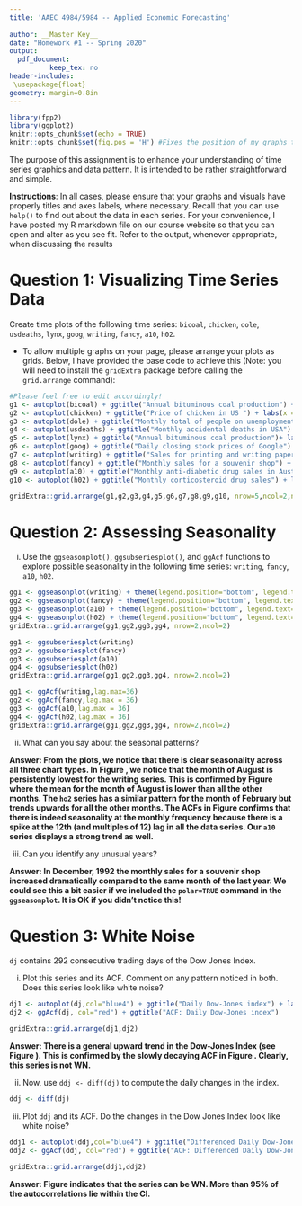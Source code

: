 ```yaml
---
title: 'AAEC 4984/5984 -- Applied Economic Forecasting'
        
author: __Master Key__
date: "Homework #1 -- Spring 2020"
output: 
  pdf_document:
          keep_tex: no
header-includes:
 \usepackage{float}
geometry: margin=0.8in
---
```


```r
library(fpp2)
library(ggplot2)
knitr::opts_chunk$set(echo = TRUE)
knitr::opts_chunk$set(fig.pos = 'H') #Fixes the position of my graphs to where I included them in the document
```
The purpose of this assignment is to enhance your understanding of time series graphics and data pattern. It is intended to be rather straightforward and simple.

**Instructions**: In all cases, please ensure that your graphs and visuals have properly titles and axes labels, where necessary. Recall that you can use `help()` to find out about the data in each series. For your convenience, I have posted my R markdown file on our course website so that you can open and alter as you see fit. Refer to the output, whenever appropriate, when discussing the results

# Question 1: Visualizing Time Series Data

Create time plots of the following time series: `bicoal`, `chicken`, `dole`, `usdeaths`, `lynx`, `goog`, `writing`, `fancy`, `a10`, `h02`. 

- To allow multiple graphs on your page, please arrange your plots as grids. Below, I have provided the base code to achieve this (Note: you will need to install the `gridExtra` package before calling the `grid.arrange` command):


```r
#Please feel free to edit accordingly!
g1 <- autoplot(bicoal) + ggtitle("Annual bituminous coal production") + labs(x ="" , y = "  ")
g2 <- autoplot(chicken) + ggtitle("Price of chicken in US ") + labs(x ="" , y = "  ")
g3 <- autoplot(dole) + ggtitle("Monthly total of people on unemployment benefits in Australia")+labs(x ="" , y = "  ")
g4 <- autoplot(usdeaths) + ggtitle("Monthly accidental deaths in USA") + labs(x ="" , y = "  ")
g5 <- autoplot(lynx) + ggtitle("Annual bituminous coal production")+ labs(x ="" , y = "  ")
g6 <- autoplot(goog) + ggtitle("Daily closing stock prices of Google") + labs(x ="" , y = "  ")
g7 <- autoplot(writing) + ggtitle("Sales for printing and writing paper") + labs(x ="" , y = "  ")
g8 <- autoplot(fancy) + ggtitle("Monthly sales for a souvenir shop") + labs(x ="" , y = "  ")
g9 <- autoplot(a10) + ggtitle("Monthly anti-diabetic drug sales in Australia") + labs(x ="" , y = "  ")
g10 <- autoplot(h02) + ggtitle("Monthly corticosteroid drug sales") + labs(x ="" , y = "  ")

gridExtra::grid.arrange(g1,g2,g3,g4,g5,g6,g7,g8,g9,g10, nrow=5,ncol=2,newpage=TRUE)
```


# Question 2: Assessing Seasonality

i. Use the `ggseasonplot()`, `ggsubseriesplot()`, and `ggAcf`\footnote{It might be useful to set the max lag in the ACF to 36 so that you can see a fair bit of the patterns in the correlogram.} functions to explore possible seasonality in the following time series: `writing`, `fancy`, `a10`, `h02`.

```r
gg1 <- ggseasonplot(writing) + theme(legend.position="bottom", legend.text=element_text(size=6))
gg2 <- ggseasonplot(fancy) + theme(legend.position="bottom", legend.text=element_text(size=6))
gg3 <- ggseasonplot(a10) + theme(legend.position="bottom", legend.text=element_text(size=6))
gg4 <- ggseasonplot(h02) + theme(legend.position="bottom", legend.text=element_text(size=6))
gridExtra::grid.arrange(gg1,gg2,gg3,gg4, nrow=2,ncol=2)
```
```r
gg1 <- ggsubseriesplot(writing)
gg2 <- ggsubseriesplot(fancy) 
gg3 <- ggsubseriesplot(a10) 
gg4 <- ggsubseriesplot(h02) 
gridExtra::grid.arrange(gg1,gg2,gg3,gg4, nrow=2,ncol=2)
```
```r
gg1 <- ggAcf(writing,lag.max=36) 
gg2 <- ggAcf(fancy,lag.max = 36) 
gg3 <- ggAcf(a10,lag.max = 36) 
gg4 <- ggAcf(h02,lag.max = 36) 
gridExtra::grid.arrange(gg1,gg2,gg3,gg4, nrow=2,ncol=2)
```


ii. What can you say about the seasonal patterns?

**Answer: From the plots, we notice that there is clear seasonality across all three chart types. In Figure \ref{fig:Q2plots}, we notice that the month of August is persistently lowest for the writing series. This is confirmed by Figure \ref{fig:Q2plotsb} where the mean for the month of August is lower than all the other months. The `ho2` series has a similar pattern for the month of February but trends upwards for all the other months. The ACFs in Figure \ref{fig:Q2plotsc} confirms that there is indeed seasonality at the monthly frequency because there is a spike at the 12th (and multiples of 12) lag in all the data series. Our `a10` series displays a strong trend as well.**

iii. Can you identify any unusual years?

**Answer: In December, 1992 the monthly sales for a souvenir shop increased dramatically compared to the same month of the last year. We could see this a bit easier if we included the `polar=TRUE` command in the `ggseasonplot`. It is OK if you didn't notice this!**

# Question 3: White Noise

`dj` contains 292 consecutive trading days of the Dow Jones Index. 

i. Plot this series and its ACF. Comment on any pattern noticed in both. Does this series look like white noise?

```r
dj1 <- autoplot(dj,col="blue4") + ggtitle("Daily Dow-Jones index") + labs(x="",y="")
dj2 <- ggAcf(dj, col="red") + ggtitle("ACF: Daily Dow-Jones index")

gridExtra::grid.arrange(dj1,dj2)
```

**Answer: There is a general upward trend in the Dow-Jones Index (see Figure \ref{fig:Q3plot}). This is confirmed by the slowly decaying ACF in Figure \ref{fig:Q3plot}. Clearly, this series is not WN.**

ii. Now, use `ddj <- diff(dj)` to compute the daily changes in the index. 
```r
ddj <- diff(dj)
```


iii. Plot `ddj` and its ACF. Do the changes in the Dow Jones Index look like white noise?

```r
ddj1 <- autoplot(ddj,col="blue4") + ggtitle("Differenced Daily Dow-Jones index") + labs(x="",y="")
ddj2 <- ggAcf(ddj, col="red") + ggtitle("ACF: Differenced Daily Dow-Jones index")

gridExtra::grid.arrange(ddj1,ddj2)
```

**Answer: Figure \ref{fig:Q3plotb} indicates that the series can be WN. More than 95% of the autocorrelations lie within the CI.**
